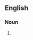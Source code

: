==English==

===Noun===
{{en-noun|head=[[pottymouth]]}}

#{{alternative spelling of|potty mouth|lang=en}}